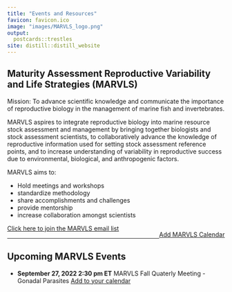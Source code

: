 ```yaml
---
title: "Events and Resources"
favicon: favicon.ico
image: "images/MARVLS_logo.png"
output:
  postcards::trestles
site: distill::distill_website
---
```


<script>
$('#button').click(function(){
    $('#wrapper').toggle();
});  
</script>
<style>
#wrapper {
  display:none
} 
.button {
  background-color: #4CAF50;
  border-radius: 12px;
  border: none;
  color: white;
  padding: 10px 32px;
  text-align: center;
  text-decoration: none;
  display: inline-block;
  font-size: 16px;
  margin: 4px 2px;
  cursor: pointer;
}
</style>

<div>
## Maturity Assessment Reproductive Variability and Life Strategies (MARVLS)

Mission: To advance scientific knowledge and communicate the importance of reproductive biology in the management of marine fish and invertebrates.

MARVLS aspires to integrate reproductive biology into marine resource stock assessment and management by bringing together biologists and stock assessment scientists, to collaboratively advance the knowledge of reproductive information used for setting stock assessment reference points, and to increase understanding of variability in reproductive success due to environmental, biological, and anthropogenic factors.

MARVLS aims to:

- Hold meetings and workshops
- standardize methodology
- share accomplishments and challenges
- provide mentorship
- increase collaboration amongst scientists

<div style="float: left">[Click here to join the MARVLS email list](https://docs.google.com/spreadsheets/d/1SaHmhj6l6d6JybSbwJNL1zyfqPBK0upNVHZ_64Bf3TI/edit#gid=0)</div> 
</div>
<div style="float: right">[Add MARVLS Calendar](https://calendar.google.com/calendar/u/0?cid=Y19mbGJnaTAybGI5ajV2Y2VnZ3ZkN2txMG03a0Bncm91cC5jYWxlbmRhci5nb29nbGUuY29t)
</div>

<p></p>
<br/>
<hr>

## Upcoming MARVLS Events


* **September 27, 2022 2:30 pm ET** MARVLS Fall Quaterly Meeting - Gonadal Parasites [Add to your calendar](https://calendar.google.com/calendar/u/0/r/eventedit/XzZvbzY2Y3BvNjBvamViOWtjcGg2OGI5a2NwaDM2YjlvY2RqMzJiYjE2bGdqZ29oZzZsaWpjYzltYzQgZXZhLnNjaGVtbWVsQG5vYWEuZ292?hl=en&rst=1&es=1&sf=true&response_updated=1) 

</div>  

<br/><br/>





